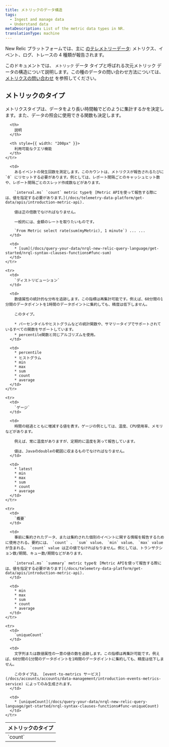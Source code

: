 ```yaml
---
title: メトリックのデータ構造
tags:
  - Ingest and manage data
  - Understand data
metaDescription: List of the metric data types in NR.
translationType: machine
---
```


New Relic プラットフォームでは、主に [のテレメトリーデータ](/docs/telemetry-data-platform/ingest-manage-data/understand-data/new-relic-data-types): メトリクス、イベント、ログ、トレースの 4 種類が報告されます。

このドキュメントでは、 `メトリック` データ タイプと呼ばれる次元メトリック データの構造について説明します。この種のデータの問い合わせ方法については、 [メトリクスの問い合わせ](/docs/telemetry-data-platform/get-data/apis/query-metric-data-type/) を参照してください。

## メトリックのタイプ

メトリクスタイプは、データをより長い時間軸でどのように集計するかを決定します。また、データの照会に使用できる関数も決定します。

<table>
  <thead>
    <tr>
      <th style={{ width: "150px" }}>
        メトリックのタイプ
      </th>

      <th>
        説明
      </th>

      <th style={{ width: "200px" }}>
        利用可能なクエリ機能
      </th>
    </tr>
  </thead>

  <tbody>
    <tr>
      <td>
        `count`
      </td>

      <td>
        あるイベントの発生回数を測定します。このカウントは、メトリクスが報告されるたびに `0` にリセットする必要があります。例としては、レポート間隔ごとのキャッシュヒット数や、レポート間隔ごとのスレッド作成数などがあります。

        `interval.ms` `count` metric typeを [Metric APIを使って報告する際には、値を指定する必要があります。](/docs/telemetry-data-platform/get-data/apis/introduction-metric-api).

        値は正の倍数でなければなりません。

        一般的には、金額のレートを取りたいものです。

        `From Metric select rate(sum(myMetric), 1 minute`) ... ...
      </td>

      <td>
        * [sum](/docs/query-your-data/nrql-new-relic-query-language/get-started/nrql-syntax-clauses-functions#func-sum)
      </td>
    </tr>

    <tr>
      <td>
        `ディストリビューション`
      </td>

      <td>
        数値属性の統計的な分布を追跡します。この指標は再集計可能です。例えば、60分間の1分間のデータポイントを1時間のデータポイントに集約しても、精度は低下しません。

        このタイプ。

        * パーセンタイルやヒストグラムなどの統計関数や、サマリータイプでサポートされているすべての関数をサポートしています。
        * percentile関数と同じアルゴリズムを使用。
      </td>

      <td>
        * percentile
        * ヒストグラム
        * min
        * max
        * sum
        * count
        * average
      </td>
    </tr>

    <tr>
      <td>
        `ゲージ`
      </td>

      <td>
        時間の経過とともに増減する値を表す。ゲージの例としては、温度、CPU使用率、メモリなどがあります。

        例えば、常に温度がありますが、定期的に温度を測って報告しています。

        値は、Javaのdoubleの範囲に収まるものでなければなりません。
      </td>

      <td>
        * latest
        * min
        * max
        * sum
        * count
        * average
      </td>
    </tr>

    <tr>
      <td>
        `概要`
      </td>

      <td>
        事前に集約されたデータ、または集約された個別のイベントに関する情報を報告するために使用される。要約には、 `count` 、 `sum` value、 `min` value、 `max` value が含まれる。 `count` value は正の値でなければなりません。例としては、トランザクション数/期間、キュー数/期間などがあります。

        `interval.ms` `summary` metric typeを [Metric APIを使って報告する際には、値を指定する必要があります](/docs/telemetry-data-platform/get-data/apis/introduction-metric-api).
      </td>

      <td>
        * min
        * max
        * sum
        * count
        * average
      </td>
    </tr>

    <tr>
      <td>
        `uniqueCount`
      </td>

      <td>
        文字列または数値属性の一意の値の数を追跡します。この指標は再集計可能です。例えば、60分間の1分間のデータポイントを1時間のデータポイントに集約しても、精度は低下しません。

        このタイプは、 [event-to-metrics サービス](/docs/accounts/accounts/data-management/introduction-events-metrics-service) によってのみ生成されます。
      </td>

      <td>
        * [uniqueCount](/docs/query-your-data/nrql-new-relic-query-language/get-started/nrql-syntax-clauses-functions#func-uniqueCount)
      </td>
    </tr>
  </tbody>
</table>